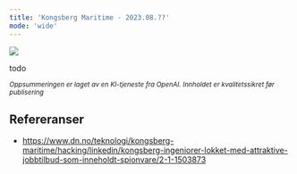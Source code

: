 ```yaml
---
title: 'Kongsberg Maritime - 2023.08.??'
mode: 'wide'
---
```


<Frame>
<img src="/images/kongsberg.png" />
</Frame>

todo

<sup><i>Oppsummeringen er laget av en KI-tjeneste fra OpenAI. Innholdet er kvalitetssikret før publisering</i></sup>

## Refereranser
- https://www.dn.no/teknologi/kongsberg-maritime/hacking/linkedin/kongsberg-ingeniorer-lokket-med-attraktive-jobbtilbud-som-inneholdt-spionvare/2-1-1503873
